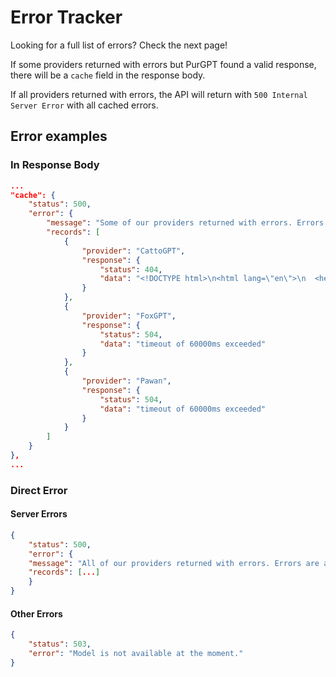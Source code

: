 
# Error Tracker

<Callout type="info" emoji="❔">
    Looking for a full list of errors? Check the next page!
</Callout>

If some providers returned with errors but PurGPT found a valid response, there will be a `cache` field in the response body.

If all providers returned with errors, the API will return with `500 Internal Server Error` with all cached errors.

## Error examples

### In Response Body

```json
...
"cache": {
    "status": 500,
    "error": {
        "message": "Some of our providers returned with errors. Errors are automatically reported to our developers.",
        "records": [
            {
                "provider": "CattoGPT",
                "response": {
                    "status": 404,
                    "data": "<!DOCTYPE html>\n<html lang=\"en\">\n  <head>\n    <title>Run this Repl to see the results here.</title>\n    <link rel=\"stylesheet\"\n          href=\"https://fonts.googleapis.com/css?family=IBM+Plex+Sans\">\n    <style>\n      body {\n        margin: 0;\n        height: 100vh;\n        display: flex;\n        justify-content: center;\n        align-items: center;\n        background: #1c2333;\n        font-family: \"IBM Plex Sans\", \"sans\";\n        color: #f5f9fc;\n      }\n\n      .title-box {\n        font-size: 12px;\n        inline-size: max-content;\n      }\n\n      .err-box {\n        padding: 1em;\n        max-width: 30em;\n        width: 100vw;\n      }\n\n      .message {\n        display: flex;\n        flex-direction: column;\n        align-items: center;\n      }\n\n      @media (max-width: 500px) {\n        .message {\n          flex-direction: column;\n          align-items: center;\n        }\n      }\n\n      .eval-bot {\n        margin: 2em;\n      }\n\n      .console {\n        background-color: #0e1628;\n        color: #fff;\n        font-family: \"IBM Plex Sans\", \"sans\";\n        padding: 1em;\n        margin: 1em;\n      }\n\n      .footer {\n        margin: 1em;\n        display: flex;\n        justify-content: center;\n        align-items: center;\n      }\n\n      .link-icon {\n        margin-right: 20px;\n        margin-top: 4px;\n      }\n\n      a {\n        color: #c2c8cc;\n      }\n    </style>\n\n    <script>\n      var reload_timeout = setTimeout(function () {\n        window.location.reload();\n      }, 60000);\n    </script>\n  </head>\n\n  <body>\n    <div class=\"err-box\">\n      <div class=\"message\">\n        <div class=\"eval-bot\">\n          <svg\n            width=\"290\"\n            height=\"147\"\n            viewBox=\"0 0 290 147\"\n            fill=\"none\"\n            xmlns=\"http://www.w3.org/2000/svg\"\n          >\n            <path\n              d=\"M286.619 23.7207C289.534 27.4209 290.848 32.8497 287.611 40.7404C278.97 61.797 266.814 96.0691 266.814 96.0691C266.814 96.0691 263.84 110.374 247.366 110.374H81.9192L69.2234 94.1967L269.605 4.86339L273.294 6.84472L286.619 23.7207Z\"\n              fill=\"#006D21\"\n            />\n            <path\n              d=\"M69.2235 94.1967H234.671C251.144 94.1967 254.119 79.8915 254.119 79.8915C254.119 79.8915 266.274 45.6144 274.939 24.5628C283.605 3.51112 259.815 0.00416558 259.815 0.00416558H90.7234C90.7234 0.00416558 78.9745 -0.669489 71.2757 15.1168C63.5769 30.903 55.0652 58.8398 55.0652 58.8398L69.2235 94.1967Z\"\n              fill=\"#77EA94\"\n            />\n            <path\n              d=\"M143.619 64.4024L163.245 20.5902L194.308 48.5716L143.619 64.4024Z\"\n              fill=\"#006D21\"\n            />\n            <path\n              d=\"M117.935 55.9471L130.541 50.9095L117.751 94.4543V110.285H91.824L117.935 55.9471Z\"\n              fill=\"#1D2332\"\n            />\n            <path\n              d=\"M130.105 13.9131L129.406 36.1585L90.5153 119.825L91.2093 97.5798L130.105 13.9131Z\"\n              fill=\"#283DC9\"\n            />\n            <path\n              d=\"M29.6288 88.4013L45.4974 75.1214L18.3954 61.8118L130.105 13.9131L91.2093 97.5798L67.4734 85.9197L26.3768 124.244L1.69403 111.786L29.6288 88.4013Z\"\n              fill=\"#5162F6\"\n            />\n            <path\n              d=\"M91.2093 97.5798L90.5153 119.825L66.7794 108.165L67.4734 85.9197L91.2093 97.5798Z\"\n              fill=\"#162DA3\"\n            />\n            <path\n              d=\"M67.4734 85.9197L66.7794 108.165L25.6828 146.489L26.3768 124.244L67.4734 85.9197Z\"\n              fill=\"#283DC9\"\n            />\n            <path\n              d=\"M26.3768 124.244L25.6828 146.489L1 134.031L1.69403 111.786L26.3768 124.244Z\"\n              fill=\"#162DA3\"\n            />\n            <path\n              d=\"M45.4974 75.1214L29.6288 88.4013L20.3486 83.1211L18.3954 61.8118L45.4974 75.1214Z\"\n              fill=\"#162DA3\"\n            />\n            <path\n              d=\"M130.105 13.9131L18.3954 61.8118L45.4974 75.1214L29.6288 88.4013L1.69403 111.786L26.3768 124.244L67.4734 85.9197L91.2093 97.5798L130.105 13.9131Z\"\n              stroke=\"#1D2332\"\n              stroke-linecap=\"round\"\n              stroke-linejoin=\"round\"\n            />\n            <path\n              d=\"M130.105 13.9131L129.406 36.1585L90.5153 119.825L66.7794 108.165L25.6828 146.489L1 134.031L1.69403 111.786\"\n              stroke=\"#1D2332\"\n              stroke-linecap=\"round\"\n              stroke-linejoin=\"round\"\n            />\n            <path\n              d=\"M18.3954 61.8118L20.3486 83.1211L29.6288 88.4013L29.6586 88.4211\"\n              stroke=\"#1D2332\"\n              stroke-linecap=\"round\"\n              stroke-linejoin=\"round\"\n            />\n            <path\n              d=\"M66.7794 108.165L67.4734 85.9197\"\n              stroke=\"#1D2332\"\n              stroke-linecap=\"round\"\n              stroke-linejoin=\"round\"\n            />\n            <path\n              d=\"M91.2093 97.5798L90.5153 119.825\"\n              stroke=\"#1D2332\"\n              stroke-linecap=\"round\"\n              stroke-linejoin=\"round\"\n            />\n            <path\n              d=\"M26.3768 124.244L25.6828 146.489\"\n              stroke=\"#1D2332\"\n              stroke-linecap=\"round\"\n              stroke-linejoin=\"round\"\n            />\n          </svg>\n        </div>\n        <div class=\"title-box\">\n          <h1>Run this Repl to see the results here.</h1>\n        </div>\n      </div>\n      <div class=\"footer\">\n        <div class=\"link-icon\">\n          <svg\n            width=\"16\"\n            height=\"16\"\n            viewBox=\"0 0 16 16\"\n            fill=\"none\"\n            xmlns=\"http://www.w3.org/2000/svg\"\n          >\n            <path\n              d=\"M6.66668 8.66666C6.95298 9.04942 7.31825 9.36612 7.73771 9.59529C8.15717 9.82446 8.62102 9.96074 9.09778 9.99489C9.57454 10.029 10.0531 9.96024 10.5009 9.79319C10.9487 9.62613 11.3554 9.36471 11.6933 9.02666L13.6933 7.02666C14.3005 6.39799 14.6365 5.55598 14.6289 4.68199C14.6213 3.808 14.2708 2.97196 13.6527 2.35394C13.0347 1.73591 12.1987 1.38535 11.3247 1.37775C10.4507 1.37016 9.60869 1.70614 8.98001 2.31333L7.83334 3.45333M9.33334 7.33333C9.04704 6.95058 8.68177 6.63388 8.26231 6.4047C7.84285 6.17553 7.37901 6.03925 6.90224 6.00511C6.42548 5.97096 5.94695 6.03975 5.49911 6.20681C5.05128 6.37387 4.6446 6.63528 4.30668 6.97333L2.30668 8.97333C1.69948 9.602 1.3635 10.444 1.3711 11.318C1.37869 12.192 1.72926 13.028 2.34728 13.6461C2.96531 14.2641 3.80135 14.6147 4.67534 14.6222C5.54933 14.6298 6.39134 14.2939 7.02001 13.6867L8.16001 12.5467\"\n              stroke=\"#C2C8CC\"\n              stroke-linecap=\"round\"\n              stroke-linejoin=\"round\"\n            />\n          </svg>\n        </div>\n        <div class=\"repl-links\">\n          <a href=\"https://replit.com\">Go to Replit</a>\n        </div>\n        <div></div>\n      </div>\n    </div>\n  </body>\n</html>\n"
                }
            },
            {
                "provider": "FoxGPT",
                "response": {
                    "status": 504,
                    "data": "timeout of 60000ms exceeded"
                }
            },
            {
                "provider": "Pawan",
                "response": {
                    "status": 504,
                    "data": "timeout of 60000ms exceeded"
                }
            }
        ]
    }
},
...
```

### Direct Error

#### Server Errors

```json
{
	"status": 500,
	"error": {
	"message": "All of our providers returned with errors. Errors are automatically reported to our developers.",
	"records": [...]
	}
}
```

#### Other Errors

```json
{
    "status": 503,
    "error": "Model is not available at the moment."
}
```